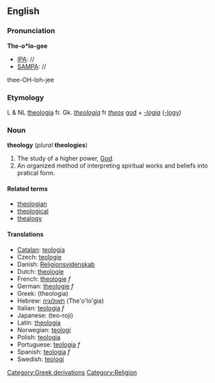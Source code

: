==English==
===Pronunciation===
'''The-o*lo-gee'''
*[[IPA]]: //
*[[SAMPA]]: //
thee-OH-loh-jee

===Etymology===
L & NL [[theologia]] fr. Gk. ''[[theologia]]'' fr ''[[theos]]'' [[god]] + ''[[-logia]]'' ([[-logy]])

=== Noun ===
'''theology''' (''plural'' '''theologies''')

#The study of a higher power, [[God]]. 
#An organized method of interpreting spiritual works and beliefs into pratical form.

====Related terms====
*[[theologian]]
*[[theological]]
*[[thealogy]]

====Translations====
*[[Catalan]]: [[teologia]]
*Czech: [[teologie]]
*Danish: [[Religionsvidenskab]]
*Dutch: [[theologie]]
*French: [[theologie]] ''f''
*German: [[theologie]] ''f''
*Greek: (theologia)
*Hebrew: [[תאולוגיה]] (The'o'lo'gia)
*Italian: [[teologia]] ''f''
*Japanese: (teo-roji)
*Latin: [[theologia]]
*Norwegian: [[teologi]]
*Polish: [[teologia]]
*Portuguese: [[teologia]] ''f''
*Spanish: [[teologia]] ''f''
*Swedish: [[teologi]]
[[Category:Greek derivations]][[Category:Religion]]